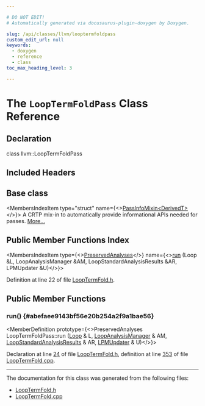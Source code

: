 ```yaml
---

# DO NOT EDIT!
# Automatically generated via docusaurus-plugin-doxygen by Doxygen.

slug: /api/classes/llvm/looptermfoldpass
custom_edit_url: null
keywords:
  - doxygen
  - reference
  - class
toc_max_heading_level: 3

---
```





# The `LoopTermFoldPass` Class Reference

<DoxygenPage pluginConfig={pluginConfig}>



## Declaration

<CodeBlock>class llvm::LoopTermFoldPass</CodeBlock>

## Included Headers

<IncludesList>
<IncludesListItem
  filePath="llvm/Transforms/Scalar/LoopTermFold.h"
  permalink="/docs/api/files/include/include/llvm/include/llvm/transforms/include/llvm/transforms/scalar/looptermfold-h"
  isLocal="true" />
</IncludesList>

## Base class

<MembersIndex>

<MembersIndexItem
  type="struct"
  name={<><a href="/docs/api/structs/llvm/passinfomixin">PassInfoMixin&lt;DerivedT&gt;</a></>}>
A CRTP mix-in to automatically provide informational APIs needed for passes. <a href="/docs/api/structs/llvm/passinfomixin/#details">More...</a>
</MembersIndexItem>

</MembersIndex>

## Public Member Functions Index

<MembersIndex>

<MembersIndexItem
  type={<><a href="/docs/api/classes/llvm/preservedanalyses">PreservedAnalyses</a></>}
  name={<><a href="#abefaee9143bf56e20b254a2f9a1bae56">run</a> (Loop &amp;L, LoopAnalysisManager &amp;AM, LoopStandardAnalysisResults &amp;AR, LPMUpdater &amp;U)</>}>
</MembersIndexItem>

</MembersIndex>


Definition at line 22 of file <a href="/docs/api/files/include/include/llvm/include/llvm/transforms/include/llvm/transforms/scalar/looptermfold-h">LoopTermFold.h</a>.

<SectionDefinition>

## Public Member Functions

### run() {#abefaee9143bf56e20b254a2f9a1bae56}

<MemberDefinition
  prototype={<>PreservedAnalyses LoopTermFoldPass::run (<a href="/docs/api/classes/llvm/loop">Loop</a> &amp; L, <a href="/docs/api/namespaces/llvm/#a58dde534a0ea2a23cb6c779c5c283f75">LoopAnalysisManager</a> &amp; AM, <a href="/docs/api/structs/llvm/loopstandardanalysisresults">LoopStandardAnalysisResults</a> &amp; AR, <a href="/docs/api/classes/llvm/lpmupdater">LPMUpdater</a> &amp; U)</>}>

Declaration at line <a href="/docs/api/files/include/include/llvm/include/llvm/transforms/include/llvm/transforms/scalar/looptermfold-h/#l00024">24</a> of file <a href="/docs/api/files/include/include/llvm/include/llvm/transforms/include/llvm/transforms/scalar/looptermfold-h">LoopTermFold.h</a>, definition at line <a href="/docs/api/files/lib/lib/transforms/lib/transforms/scalar/looptermfold-cpp/#l00353">353</a> of file <a href="/docs/api/files/lib/lib/transforms/lib/transforms/scalar/looptermfold-cpp">LoopTermFold.cpp</a>.
</MemberDefinition>

</SectionDefinition>

<hr/>

The documentation for this class was generated from the following files:

<ul>
<li><a href="/docs/api/files/include/include/llvm/include/llvm/transforms/include/llvm/transforms/scalar/looptermfold-h">LoopTermFold.h</a></li>
<li><a href="/docs/api/files/lib/lib/transforms/lib/transforms/scalar/looptermfold-cpp">LoopTermFold.cpp</a></li>
</ul>

</DoxygenPage>
